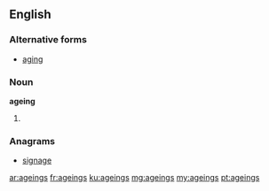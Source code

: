 ==English==

===Alternative forms===
* [[aging]]

===Noun===
'''ageing'''
# {{context|AU|NZ|British}} {{plural of|ageing}}

===Anagrams===
* [[signage#English|signage]]

[[ar:ageings]]
[[fr:ageings]]
[[ku:ageings]]
[[mg:ageings]]
[[my:ageings]]
[[pt:ageings]]